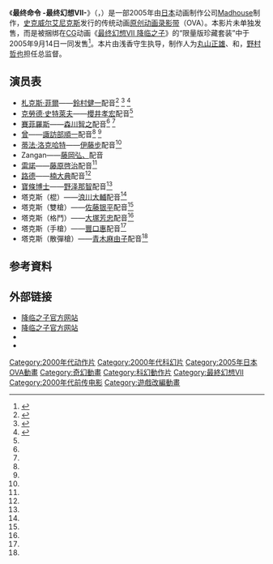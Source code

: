 {{expand|time=2013-09-22T14:49:11+00:00}}
{{NoteTA
| G1=Games
| G2=Square Enix
}}
{{Infobox animanga/Headerofja
|title= 最終命令 -最終幻想VII-
|画像=Last Order Final Fantasy VII Logo.jpg
|尺寸=230px
|説明=
|日文名稱= ラストオーダー ファイナルファンタジーVII
|英文名稱= Last Order: Final Fantasy VII
|類型= [[奇幻|奇幻]]、[[動作|動作]]、[[科幻|科幻]]、[[賽博朋克|賽博朋克]]
}}
{{Infobox animanga/OVA
|タイトル=最终命令：最终幻想VII
|原作= [[史克威尔艾尼克斯|史克威尔艾尼克斯]]
|導演= [[浅香守生|浅香守生]]
|系列構成= 犬飼和彦
|編劇= 犬飼和彦、[[野島一成|野島一成]]
|人物設定= 阿部恒
|音樂= [[石元丈晴|石元丈晴]]
|動畫製作= [[Madhouse|Madhouse]]
|製作= 史克威尔艾尼克斯
|発売日= 2005年9月14日
|開始=
|終了=
|話数=
|その他=
}}
{{Infobox animanga/Footerofja}}
《'''最终命令 -最终幻想VII-'''》（{{lang-ja|ラストオーダー -ファイナルファンタジーVII-}}，{{lang-en|Last Order: Final Fantasy VII}}）是一部2005年由[[日本|日本]]动画制作公司[[Madhouse|Madhouse]]制作，[[史克威尔艾尼克斯|史克威尔艾尼克斯]]发行的传统动画[[原創動畫錄影帶|原创动画录影带]]（OVA）。本影片未单独发售，而是被捆绑在[[CG|CG]]动画《[[最终幻想VII_降临之子|最终幻想VII 降临之子]]》的“限量版珍藏套装”中于2005年9月14日一同发售<ref name="change">{{cite web |url=http://psp.ign.com/articles/869/869858p1.html |date=April 28, 2008 |title=Crisis Core: Final Fantasy VII UK Interview |work=IGN |first=Dave |last=McCarthy |accessdate=March 8, 2009 |archive-date=2012-07-14 |archive-url=https://archive.today/20120714074145/http://psp.ign.com/articles/869/869858p1.html |dead-url=no }}</ref>。本片由浅香守生执导，制作人为[[Masao_Maruyama_(film_producer)|丸山正雄]]、{{tsl|en|Jungo Maruta||丸田顺悟}}和{{tsl|en|Akio Ofuji||}}，[[野村哲也|野村哲也]]担任总监督。<!--
It was directed by [[Morio_Asaka|Morio Asaka]] and produced by [[Masao_Maruyama_(film_producer)|Masao Maruyama]], Jungo Maruta, and Akio Ofuji. [[Tetsuya_Nomura|Tetsuya Nomura]] acted as the supervising director. The OVA is an alternate rendition of two flashbacks found within the 1997 [[video_game|video game]] ''[[Final_Fantasy_VII|Final Fantasy VII]]''. ''Last Order'' was released in Japan with ''Advent Pieces: Limited'', a [[special_edition|special edition]] release of the film ''[[Final_Fantasy_VII:_Advent_Children|Final Fantasy VII: Advent Children]]'', and as a bonus feature in the North American "Limited Edition Collector's Set" release of ''Advent Children''.-->

==演员表==
*[[札克斯·菲爾|札克斯·菲爾]]——[[鈴村健一|鈴村健一]]配音<ref name="lastorder">{{cite video |date=2007-02-20 |title=Last Order: Final Fantasy VII |url=http://www.imdb.com/title/tt0489134/ |medium=DVD |publisher=Sony Pictures Home Entertainment |accessdate=2009-03-10 |time= |quote= |archive-date=2009-01-23 |archive-url=https://web.archive.org/web/20090123115015/http://www.imdb.com/title/tt0489134/ |dead-url=no }}</ref><!-- a 1st class SOLDIER who faces Sephiroth and is brutally defeated. After being experimented on by Hojo, Zack attempts to escape Shinra with his friend, Cloud. The production crew used ''Last Order'' "to portray Zack properly" as light-hearted and young.--><ref name="rf">{{Cite book | year=2006 | editor=SoftBank | title=Final Fantasy VII Advent Children: Reunion Files | language=ja,en | publisher=Square Enix | isbn= 4-7973-3498-3| pages=94–95}}</ref><!-- Suzumura noted that Zack felt more "alive" in ''Last Order'' in comparison to his appearance in ''Advent Children''.--><ref name="zackva">{{Cite book | year=2006 | editor=SoftBank | title=Final Fantasy VII Advent Children: Reunion Files | url=https://archive.org/details/finalfantasyviia00libg | language=ja,en | publisher=Square Enix | isbn= 4-7973-3498-3| page=[https://archive.org/details/finalfantasyviia00libg/page/n60 59]}}</ref>
*[[克勞德·史特萊夫|克勞德·史特萊夫]]——[[櫻井孝宏|櫻井孝宏]]配音<ref name="lastorder"/><!-- a Shinra grunt who fights against Sephiroth after seeing his friends, Zack and Tifa hurt, and Nibelheim destroyed. Nearly dead due to his wounds, Cloud is experimented on by Hojo and lapses into an unresponsive state.-->
*[[賽菲羅斯|賽菲羅斯]]——[[森川智之|森川智之]]配音<ref name="lastorder"/><!-- a 1st class SOLDIER and a past friend of Zack. After discovering his origins, Sephiroth goes insane and "betray[s] those who had believed in him."--><ref name="rf"/><!-- He attempts to bring Jenova (his "mother") and himself to the "Promised Land".-->
*[[最终幻想VII系列角色列表#曾|曾]]——[[諏訪部順一|諏訪部順一]]配音<ref name="lastorder"/><!-- the leader of the Turks who narrates the OVA. Originally, the OVA was intended to focus on Zack, but Tseng became the "real highlight." ''Last Order'' elaborates on Tseng's changing feelings towards his job, as well as where he places his moral values.--><ref name="rf"/> 
*[[蒂法·洛克哈特|蒂法·洛克哈特]]——[[伊藤步|伊藤步]]配音<ref name="lastorder"/><!-- a resident of Nibelheim and a childhood friend of Cloud. In a fit of rage, Tifa tries to kill Sephiroth, but he blocks her attack and wounds her.-->
*Zangan——[[藤岡弘、|藤岡弘、]]配音<!--<ref name="lastorder"/> Tifa's martial arts instructor. After Tifa is injured by Sephiroth at the Mako reactor, Zangan retrieves her and carries her to safety.-->
*[[最终幻想VII系列角色列表#雷諾|雷諾]]——[[藤原啓治|藤原啓治]]配音<ref name="lastorder"/>
*[[最终幻想VII系列角色列表#路德|路德]]——[[楠大典|楠大典]]配音<ref name="lastorder"/><!-- They are both members of the Turks under Tseng's command and operate as partners.-->
*[[最终幻想VII系列角色列表#寶條博士|寶條博士]]——[[野泽那智|野泽那智]]配音<ref name="lastorder"/><!-- the head of Shinra's science department. Hojo takes Zack and Cloud for experimentation, instantly dismissing Tseng's discontent about using them.-->
*塔克斯（棍）——[[浪川大輔|浪川大輔]]配音<ref name="lastorder"/>
*塔克斯（雙槍）——[[佐藤银平|佐藤银平]]配音<ref name="lastorder"/>
*塔克斯（格鬥）——[[大塚芳忠|大塚芳忠]]配音<ref name="lastorder"/>
*塔克斯（手槍）——[[豐口惠|豐口惠]]配音<ref name="lastorder"/>
*塔克斯（散彈槍）——[[青木麻由子|青木麻由子]]配音<ref name="lastorder"/><!-- These characters are all Turks under Tseng's command that originally appeared in Before Crisis.-->

==参考資料==
{{reflist|2}}

==外部链接==
{{Portal box|最终幻想系列}}

*[https://web.archive.org/web/20080706001737/http://na.square-enix.com/dvd/ff7ac/ 降临之子官方网站]{{en icon}}
*[http://www.square-enix.co.jp/dvd/ff7ac/ 降临之子官方网站] {{Wayback|url=http://www.square-enix.co.jp/dvd/ff7ac/ |date=20120608025519 }}{{ja icon}}
*{{IMDb title|0489134}}
*{{ann|anime|5561}}

{{最终幻想系列|FF=FFVII}}
{{Madhouse}}
{{浅香守生監督作品}}

{{DEFAULTSORT:Last Order: Final Fantasy Vii}}
[[Category:2000年代动作片|Category:2000年代动作片]]
[[Category:2000年代科幻片|Category:2000年代科幻片]]
[[Category:2005年日本OVA動畫|Category:2005年日本OVA動畫]]
[[Category:奇幻動畫|Category:奇幻動畫]]
[[Category:科幻動作片|Category:科幻動作片]]
[[Category:最終幻想VII|Category:最終幻想VII]]
[[Category:2000年代前传电影|Category:2000年代前传电影]]
[[Category:遊戲改編動畫|Category:遊戲改編動畫]]